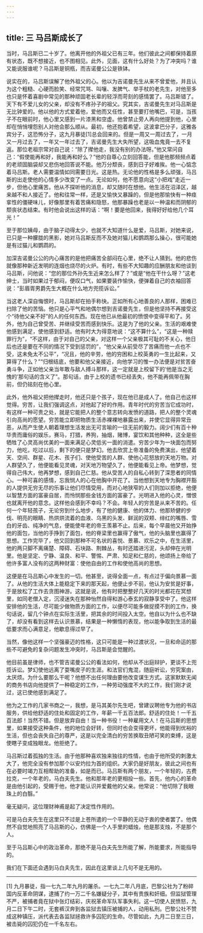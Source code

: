 ```yaml
---
---
---
```

title: 三 马吕斯成长了
---




当时，马吕斯已二十岁了。他离开他的外祖父已有三年。他们彼此之间都保持着原有状态，既不想接近，也不图相见。此外，见面，这有什么好处？为了冲突吗？谁又能说服谁呢？马吕斯是铜瓶，而吉诺曼公公是铁钵。

说实在的，马吕斯误解了他外祖父的心。他以为吉诺曼先生从来不曾爱他，并且认为这个粗糙、心硬而脸笑、经常咒骂、叫嚷、发脾气、举手杖的老先生，对他至多也只是怀着喜剧中常见的那种顽固老长辈的轻浮而苛刻的感情罢了。马吕斯错了。天下有不爱儿女的父亲，却没有不疼孙子的祖父。究其实，吉诺曼先生对马吕斯是无比钟爱的。他以他的方式爱着他，爱他而又任性，甚至要打他嘴巴，可是，当孩子不在眼前时，他心里又感到一片漆黑和空虚。他曾禁止旁人再向他提到他，心里却在悄悄埋怨别人对他会那么顺从。最初，他还抱着希望，这波拿巴分子，这雅各宾分子，这恐怖分子，这九月暴徒[1]总会回来的。但是一周又一周过去了，一月又一月过去了，一年又一年过去了，吉诺曼先生大失所望，这吸血鬼竟一去不复返。那位老祖宗常对自己说：“除了撵他走，我没有别的办法呀。”他又常问自己：“假使能再和好，我能再和好么？”他的自尊心立刻回答能，但是他那频频点着的老顽固脑袋却又悲伤地回答说不能。他万分颓丧，感到日子好难挨。他一心惦念着马吕斯。老人需要温情如同需要日光。这是热。无论他的性格是多么顽强，马吕斯的出走使他的心情多少改变了一点。无论如何，他不愿意向这“小把戏”走近一步，但他心里痛苦。他从不探听他的消息，却又随时在想他。他生活在沼泽区，越来越不和人接近了。他和往常一样，还是又愉快又暴躁的，但是他那愉快有一种痉挛性的僵硬味儿，好像那里有着苦痛和隐怒，他那暴躁也老是以一种温和而阴郁的颓丧状态结束。有时他会说出这样的话：“啊！要是他回来，我得好好给他几个耳光！”

至于那位姨母，由于脑子动得太少，也就不大知道什么是爱，马吕斯，对她来说，已只是一种朦胧的黑影，她对马吕斯反而不及她对猫儿和鹦鹉那么操心，很可能她是有过猫儿和鹦鹉的。

加深吉诺曼公公的内心痛苦的是他把痛苦全部闷在心里，绝不让人猜到。他的悲伤就像那种新近发明的连烟也烧尽的火炉。有时，有些不大知趣的应酬朋友和他谈到马吕斯，问他说：“您的那位外孙先生近来怎么样了？”或是“他在干什么呀？”这老绅士，当时如果过于郁闷，便叹口气，如果要装作愉快，便弹着自己的衣袖回答说：“彭眉胥男爵先生大概在什么地方兜揽诉讼。”

当这老人深自悔恨时，马吕斯却在拍手称快。正如所有心地善良的人那样，困难已扫除了他的苦恼。他只是心平气和地偶尔想到吉诺曼先生，但是他坚持不再接受这个“待他父亲不好”的人的任何东西。现在他已从他最初的愤恨中变得平和了。另外，他为自己曾受苦、并继续受苦而感到快乐。这是为了他的父亲。生活的艰难使他感到满足，使他感到舒适。他有时大为得意地说：“这不算什么”，“这是一种赎罪行为”，“不这样，由于对自己的父亲，对这样一个父亲极其可耻的不关心，他日后也还是要在不同的情况下受到惩罚的”，“他父亲从前受尽了苦痛而他一点也不受，这未免太不公平”，“况且，他的辛劳，他的穷困和上校英勇的一生比起来，又算得了什么？”“归根结底，他要和他父亲接近，向他学习的惟一办法便是对贫苦奋勇斗争，正如他父亲当年敢与敌人搏斗那样，这一定就是上校留下的‘他是当之无愧的’那句话的含义了”。那句话，由于上校的遗书已经丢失，他不能再佩带在胸前，但仍铭刻在他心里。

此外，他外祖父把他撵走时，他还只是个孩子，现在他已是成人了。他自己也这样觉得。穷苦，让我们强调这点，对他起了好的作用。青年时代的穷苦当它成功时，有这样一种可贵之处，就是它能把人的整个意志转向发愤的道路，把人的整个灵魂引向高尚的愿望。穷苦能立即把物质生活赤裸裸地暴露出来，并使它显得异常丑恶，从而产生使人朝着理想生活发出无可言喻的一往无前的毅力。阔少们有百十种华贵而庸俗的娱乐，赛马，打猎，养狗，抽烟，赌博，宴饮和其他种种，这全是些牺牲了心灵高尚优美的一面来满足心灵低劣一面的消遣。穷苦少年为一块面包而努力，他吃，吃过以后，剩下的便只是梦幻。他去欣赏上帝准备的免费演出，他望着天、空间、群星、花木、孩子们、使他受苦的人群、使他心花怒放的天地万物。对人群望久了，他便能看见灵魂，对天地万物望久了，他便能看见上帝。他梦想，觉得自己伟大，他再梦想，感到自己仁慈。他从受苦人的自私心转到了深思者的同情心。一种可喜的感情，忘我悯人的心在他胸中开花了。当他想到天地专为胸襟开豁的人提供无穷无尽的乐事让他们尽情受用，而对心地狭窄的人们则加以拒绝，他便以智慧方面的富豪自居，而怜悯那些金钱方面的富豪了。光明进入他的心灵，憎恨也就离开他的意念。这样他会感到不幸吗？不会。年轻人的穷苦是从来不苦的。任何一个年轻孩子，无论穷到什么地步，有了他的健康、他的体力、他那矫健的步伐、明亮的眼睛、热烘烘流着的血液、乌黑的头发、鲜润的双颊、绯红的嘴唇、雪白的牙齿、纯净的气息，便能使年老的帝王羡慕不止。后来，每个早晨他又开始挣他的面包，当他的手挣到了面包，他的脊梁里也赢得了傲气，他的头脑里也赢得了思想。工作完毕了，他又回到那种不可名状的喜悦、景慕、欢乐之中，在生活里，他的两只脚不离痛楚、障碍、石块路、荆棘丛，有时还踏进污泥，头却伸在光明里。他是坚定、宁静、温良、和平、警惕、严肃、知足和仁慈的，他颂扬上帝给了他许多富人没有的这两种财富：使他自由的工作和使他高尚的思想。

这便是在马吕斯心中发生的一切。他甚至，说得全面一点，有点过于偏向景慕一面了。从他的生活大体上能稳定下来的那天起，他便止步不前，他认为安贫是好事，于是放松了工作去贪图神游。这就是说，他有时把整整好几天的时光都花在冥想里，如同老僧入定，沉浸迷失在那种怡然自得和游心泰玄的寂静享受中了。他这样安排他的生活，尽可能少做物质方面的工作，以便尽可能多做捉摸不到的工作，换句话说，留几个钟点在实际生活里，把其余的时间投入太空。他自以为什么也不缺了，却没有看到这样去认识景慕，结果是一种懒惰的表现，他以能争取到生活的最低要求而心满意足，他歇息得过早了。

当然，像他这样一个坚强豪迈的性格，这只可能是一种过渡状况，一旦和命运的那些不可避免的复杂问题发生冲突时，马吕斯是会觉醒的。

他目前虽是律师，也不管吉诺曼公公的看法如何，他却从不出庭辩护，更谈不上兜揽诉讼。梦幻使他远离了耍嘴皮子的生涯。和法官们鬼混，随庭听讼，穷究案由，太厌烦。为什么要那么干呢？他想不出任何理由要他改变谋生方式。这家默默无闻的商务书店向他提供了一种稳定的工作，一种劳动强度不大的工作，我们刚才说过，这已使他感到满足了。

他为之工作的几家书商之一，我想，是马其美尔先生吧，曾建议聘他专为他的书店服务，供给他舒适的住处和固定的工作，年薪一千五百法郎。舒适的住处！一千五百法郎！当然不错。但是放弃自由！当一种书役！一种雇用文人！在马吕斯的思想里，如果接受这种条件，他的地位会好转，但同时也会变得更坏，他能得到优裕的生活，但也会丧失自己的尊严，这是以完全清白的穷苦换取丑陋可笑的束缚，这是使瞎子变成独眼龙。他拒绝了。

马吕斯过着孤独的生活。由于他那种喜欢独来独往的性情，也由于他所受的刺激太大了，他完全没有参加那个以安灼拉为首的组织。大家仍是好朋友，彼此之间也有在必要时竭力互相帮助的准备，如是而已。马吕斯有两个朋友，一个年轻的，古费拉克，一个年老的，马白夫先生。他和那年老的更相投一些。首先，他内心的革命是由他引起的，受赐于他，他才能认识并爱戴他的父亲。他常说：“他切除了我眼珠上的白翳。”

毫无疑问，这位理财神甫是起了决定性作用的。

可是马白夫先生在这里只不过是上苍所遣的一个平静的无动于衷的使者罢了。他偶然不自觉地照亮了马吕斯的心，仿佛是一个人手里的蜡烛，他是那支烛，不是那个人。

至于马吕斯心中的政治革命，那绝不是马白夫先生所能了解，所能要求，所能指导的。

我们在下面还会遇到马白夫先生，因此在这里谈上几句不是无用的。



* * *



[1] 九月暴徒，指一七九二年九月的屠杀。一七九二年八月底，巴黎公社为了粉碎国内反革命阴谋，逮捕了约一万二千名嫌疑分子，其中有贵族和奸细。但监狱管理不严，被捕者竟在狱中张灯结彩，庆祝革命军队军事失利。这一切使人民愤怒，九月二日下午二时，无套裤汉奔到各监狱去镇压被捕的人，动用私刑。巴黎公社不赞成这种镇压，派代表去各监狱拯救许多囚犯的生命。尽管如此，九月二日至三日，被击毙的囚犯仍在一千名左右。